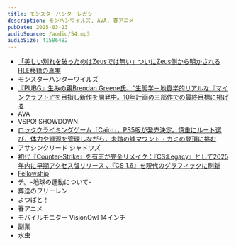 ```yaml
---
title: モンスターハンターレガシー
description: モンハンワイルズ, AVA, 春アニメ
pubDate: 2025-03-23
audioSource: /audio/54.mp3
audioSize: 41586482
---
```


- [「美しい別れを破ったのはZeusでは無い」ついにZeus側から明かされるHLE移籍の真実](https://note.com/takikomisport/n/n547cf26c7746)
- モンスターハンターワイルズ
- [『PUBG』生みの親Brendan Greene氏、“生態学＋地質学的リアルな『マインクラフト』”を目指し新作を開発中。10年計画の三部作での最終目標に掲げる](https://automaton-media.com/articles/newsjp/greene-20250224-329447/)
- AVA
- VSPO! SHOWDOWN
- [ロッククライミングゲーム「Cairn」，PS5版が発売決定。慎重にルート選び，体力や資源を管理しながら，未踏の峰マウント・カミの登頂に挑む](https://www.4gamer.net/games/892/G089292/20250319003/?s=09)
- アサシンクリード シャドウズ
- [初代『Counter-Strike』を有志が完全リメイク：『CS:Legacy』として2025年内に早期アクセス版リリース 、『CS 1.6』を現代のグラフィックに刷新](https://fpsjp.net/archives/515457)
- [Fellowship](https://store.steampowered.com/app/2352620/Fellowship/?l=japanese)
- チ。-地球の運動について-
- 葬送のフリーレン
- よつばと！
- 春アニメ
- モバイルモニター VisionOwl 14インチ
- 副業
- 水虫
